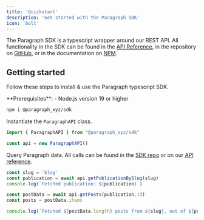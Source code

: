 ```yaml
---
title: 'Quickstart'
description: 'Get started with the Paragraph SDK'
icon: 'bolt'
---
```


The Paragraph SDK is a typescript wrapper around our REST API. All functionality in the SDK can be found in the [API Reference](/api-ference/), in the repository on [GitHub](https://github.com/paragraph-xyz/paragraph-sdk-js), or in the documentation on [NPM](https://www.npmjs.com/package/@paragraph_xyz/sdk).

## Getting started

Follow these steps to install & use the Paragraph typescript SDK.

<Info>
  **Prerequisites**:
  - Node.js version 19 or higher
</Info>


<Steps>
<Step title="Install the Paragraph SDK">

```bash
npm i @paragraph_xyz/sdk
```
</Step>

<Step title="Instantiate the class">

Instantiate the `ParagraphAPI` class.

```typescript
import { ParagraphAPI } from "@paragraph_xyz/sdk"

const api = new ParagraphAPI()
```

</Step>

<Step title="Query data">

Query Paragraph data. All calls can be found in the [SDK repo](https://github.com/paragraph-xyz/paragraph-sdk-js) or on our [API reference](/api-reference/).


```typescript
const slug = 'blog'
const publication = await api.getPublicationBySlug(slug)
console.log(`Fetched publication: ${publication}`)

const postData = await api.getPosts(publication.id)
const posts = postData.items

console.log(`Fetched ${postData.length} posts from ${slug}, out of ${postData.pagination.total} posts: ${JSON.stringify(posts)} `)
```

</Step>


</Steps>
